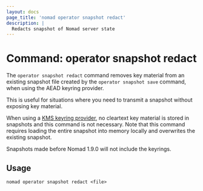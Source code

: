 ```yaml
---
layout: docs
page_title: 'nomad operator snapshot redact'
description: |
  Redacts snapshot of Nomad server state
---
```


# Command: operator snapshot redact


The `operator snapshot redact` command removes key material from an existing
snapshot file created by the `operator snapshot save` command, when using the
AEAD keyring provider.

This is useful for situations where you need to transmit a snapshot without
exposing key material.

<Warning>

When using a [KMS keyring provider][], no cleartext key material is stored in
snapshots and this command is not necessary. Note that this command requires
loading the entire snapshot into memory locally and overwrites the existing
snapshot.

Snapshots made before Nomad 1.9.0 will not include the keyrings.

</Warning>

## Usage

```plaintext
nomad operator snapshot redact <file>
```


[KMS keyring provider]: /nomad/docs/configuration/keyring
